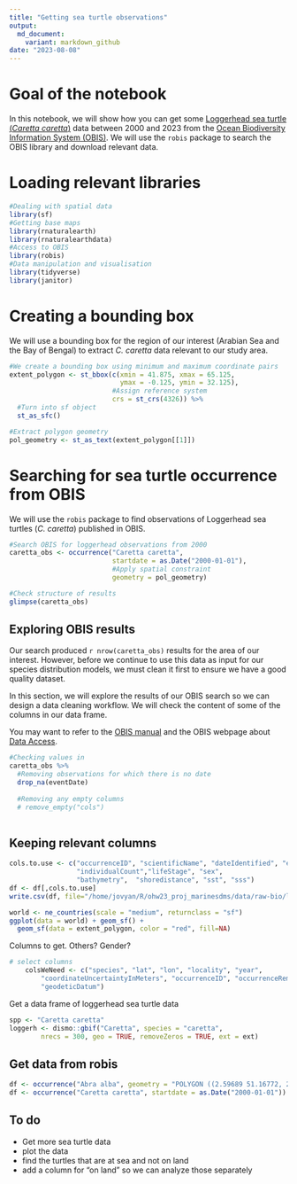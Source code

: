 ```yaml
---
title: "Getting sea turtle observations"
output:
  md_document:
    variant: markdown_github
date: "2023-08-08"
---
```


# Goal of the notebook
In this notebook, we will show how you can get some [Loggerhead sea turtle (*Caretta caretta*)](https://www.iucnredlist.org/species/3897/119333622) data between 2000 and 2023 from the [Ocean Biodiversity Information System (OBIS)](https://obis.org/). We will use the `robis` package to search the OBIS library and download relevant data.  
  
# Loading relevant libraries
```r
#Dealing with spatial data
library(sf)
#Getting base maps
library(rnaturalearth)
library(rnaturalearthdata)
#Access to OBIS
library(robis)
#Data manipulation and visualisation
library(tidyverse)
library(janitor)
```

# Creating a bounding box
We will use a bounding box for the region of our interest (Arabian Sea and the Bay of Bengal) to extract *C. caretta* data relevant to our study area.  
  
```r
#We create a bounding box using minimum and maximum coordinate pairs
extent_polygon <- st_bbox(c(xmin = 41.875, xmax = 65.125, 
                            ymax = -0.125, ymin = 32.125), 
                          #Assign reference system
                          crs = st_crs(4326)) %>% 
  #Turn into sf object
  st_as_sfc()

#Extract polygon geometry 
pol_geometry <- st_as_text(extent_polygon[[1]])
```
  
# Searching for sea turtle occurrence from OBIS
We will use the `robis` package to find observations of Loggerhead sea turtles (*C. caretta*) published in OBIS.  

```r
#Search OBIS for loggerhead observations from 2000
caretta_obs <- occurrence("Caretta caretta", 
                          startdate = as.Date("2000-01-01"),
                          #Apply spatial constraint
                          geometry = pol_geometry)

#Check structure of results
glimpse(caretta_obs)
```
  
## Exploring OBIS results
Our search produced `r nrow(caretta_obs)` results for the area of our interest. However, before we continue to use this data as input for our species distribution models, we must clean it first to ensure we have a good quality dataset.  
  
In this section, we will explore the results of our OBIS search so we can design a data cleaning workflow. We will check the content of some of the columns in our data frame.  

You may want to refer to the [OBIS manual](https://manual.obis.org/darwin_core.html) and the OBIS webpage about [Data Access](https://obis.org/data/access/).
  
```r
#Checking values in 
caretta_obs %>% 
  #Removing observations for which there is no date
  drop_na(eventDate)
  
  #Removing any empty columns
  # remove_empty("cols")
  
```



## Keeping relevant columns
```r
cols.to.use <- c("occurrenceID", "scientificName", "dateIdentified", "eventDate", "decimalLatitude", "decimalLongitude", "coordinateUncertaintyInMeters",
                 "individualCount","lifeStage", "sex",
                 "bathymetry",  "shoredistance", "sst", "sss")
df <- df[,cols.to.use]
write.csv(df, file="/home/jovyan/R/ohw23_proj_marinesdms/data/raw-bio/loggerhead-robis.csv", quote=FALSE)
```


```r


world <- ne_countries(scale = "medium", returnclass = "sf")
ggplot(data = world) + geom_sf() +
  geom_sf(data = extent_polygon, color = "red", fill=NA)

```

Columns to get. Others? Gender?

```r
# select columns
    colsWeNeed <- c("species", "lat", "lon", "locality", "year", 
        "coordinateUncertaintyInMeters", "occurrenceID", "occurrenceRemarks", 
        "geodeticDatum")
```

Get a data frame of loggerhead sea turtle data

```r
spp <- "Caretta caretta"
loggerh <- dismo::gbif("Caretta", species = "caretta", 
        nrecs = 300, geo = TRUE, removeZeros = TRUE, ext = ext)

```

## Get data from robis

```r

df <- occurrence("Abra alba", geometry = "POLYGON ((2.59689 51.16772, 2.62436 51.14059, 2.76066 51.19225, 2.73216 51.20946, 2.59689 51.16772))")
df <- occurrence("Caretta caretta", startdate = as.Date("2000-01-01"))
```

## To do

* Get more sea turtle data
* plot the data
* find the turtles that are at sea and not on land
* add a column for "on land" so we can analyze those separately